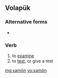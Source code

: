 ==Volapük==

===Alternative forms===
* {{l|vo|xamoyn}}

===Verb===
{{infl|vo|verb}}

# to [[examine]]
# to [[test]], or give a test

[[mg:xamön]]
[[vo:xamön]]